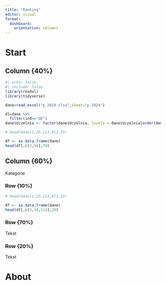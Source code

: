 ```yaml
---
title: "Ranking"
editor: visual
format: 
  dashboard:
    orientation: columns
---
```


# Start

## Column {40%}


```r
#| echo: false
#| include: false
library(readxl)
library(tidyverse)

```

```r
dane=read_excel("p_2024.xlsx",sheet="p_2024")
```




```r

d1=dane %>% 
  filter(ind=="UE")
dane$Uczelnia <- factor(dane$Uczelnia, levels = dane$Uczelnia[order(dane$Ranking_2024)])
```





```r
# head(dane[1:25,c(2,8)],25)

df <- as.data.frame(dane)
head(df[,c(2,9)],70)
```



## Column {60%}

Kategorie

### Row {10%}


```r
# head(dane[1:25,c(2,8)],25)

df <- as.data.frame(dane)
head(df[,c(2,10,11)],20)
```


### Row {70%}

Tekst

### Row {20%}

Tekst

# About
